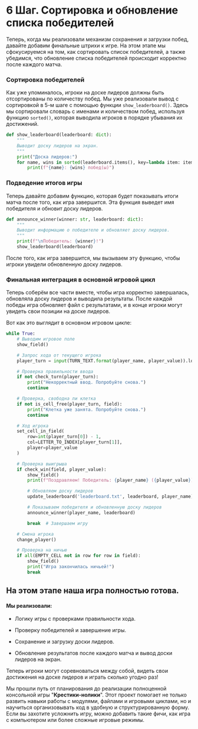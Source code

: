 # 6 Шаг. Сортировка и обновление списка победителей

Теперь, когда мы реализовали механизм сохранения и загрузки побед, давайте добавим финальные штрихи к игре. На этом этапе мы сфокусируемся на том, как сортировать список победителей, а также убедимся, что обновление списка победителей происходит корректно после каждого матча.

### Сортировка победителей
Как уже упоминалось, игроки на доске лидеров должны быть отсортированы по количеству побед. Мы уже реализовали вывод с сортировкой в 5-м шаге с помощью функции `show_leaderboard()`. Здесь мы сортировали словарь с именами и количеством побед, используя функцию `sorted()`, которая выводила игроков в порядке убывания их достижений.

```python
def show_leaderboard(leaderboard: dict):
    """
    Выводит доску лидеров на экран.
    """
    print("Доска лидеров:")
    for name, wins in sorted(leaderboard.items(), key=lambda item: item[1], reverse=True):
        print(f"{name}: {wins} побед(ы)")
```

### Подведение итогов игры

Теперь давайте добавим функцию, которая будет показывать итоги матча после того, как игра завершится. Эта функция выведет имя победителя и обновит доску лидеров.

```python
def announce_winner(winner: str, leaderboard: dict):
    """
    Выводит информацию о победителе и обновляет доску лидеров.
    """
    print(f"\nПобедитель: {winner}!")
    show_leaderboard(leaderboard)
```

После того, как игра завершится, мы вызываем эту функцию, чтобы игроки увидели обновленную доску лидеров.

### Финальная интеграция в основной игровой цикл

Теперь соберём все части вместе, чтобы игра корректно завершалась, обновляла доску лидеров и выводила результаты. После каждой победы игра обновляет файл с результатами, и в конце игроки могут увидеть свои позиции на доске лидеров.

Вот как это выглядит в основном игровом цикле:

```python
while True:
    # Выводим игровое поле
    show_field()

    # Запрос хода от текущего игрока
    player_turn = input(TURN_TEXT.format(player_name, player_value)).lower()

    # Проверка правильности ввода
    if not check_turn(player_turn):
        print("Некорректный ввод. Попробуйте снова.")
        continue

    # Проверка, свободна ли клетка
    if not is_cell_free(player_turn, field):
        print("Клетка уже занята. Попробуйте снова.")
        continue

    # Ход игрока
    set_cell_in_field(
        row=int(player_turn[0]) - 1, 
        col=LETTER_TO_INDEX[player_turn[1]], 
        player=player_value
    )

    # Проверка выигрыша
    if check_win(field, player_value):
        show_field()
        print(f"Поздравляем! Победитель: {player_name} ({player_value})")

        # Обновляем доску лидеров
        update_leaderboard('leaderboard.txt', leaderboard, player_name)

        # Показываем победителя и обновленную доску лидеров
        announce_winner(player_name, leaderboard)

        break  # Завершаем игру

    # Смена игрока
    change_player()

    # Проверка на ничью
    if all(EMPTY_CELL not in row for row in field):
        show_field()
        print("Игра закончилась ничьей!")
        break
```

## На этом этапе наша игра полностью готова. 

#### Мы реализовали:

- Логику игры с проверками правильности хода.

- Проверку победителей и завершение игры.

- Сохранение и загрузку доски лидеров.

- Обновление результатов после каждого матча и вывод доски лидеров на экран.

Теперь игроки могут соревноваться между собой, видеть свои достижения на доске лидеров и играть сколько угодно раз!

Мы прошли путь от планирования до реализации полноценной консольной игры "**Крестики-нолики**". Этот проект помогает не только развить навыки работы с модулями, файлами и игровыми циклами, но и научиться организовывать код в удобную и структурированную форму. Если вы захотите усложнить игру, можно добавить такие фичи, как игра с компьютером или более сложные игровые режимы.
